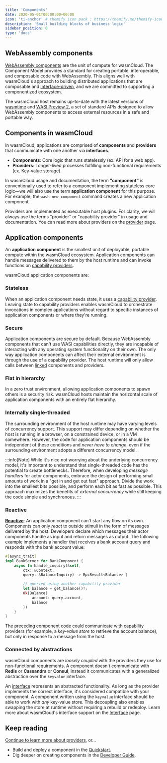 ```yaml
---
title: 'Components'
date: 2020-05-01T00:00:00+00:00
icon: 'ti-anchor' # themify icon pack : https://themify.me/themify-icons
description: 'Small building blocks of business logic'
sidebar_position: 0
type: 'docs'
---
```


## WebAssembly components

[WebAssembly components](https://github.com/WebAssembly/component-model) are the unit of compute for wasmCloud. The Component Model provides a standard for creating portable, interoperable, and composable code with WebAssembly. This aligns well with wasmCloud's approach to building distributed applications that are composable and [interface-driven](/docs/concepts/interfaces), and we are committed to supporting a componentized ecosystem.

The wasmCloud host remains up-to-date with the latest versions of [wasmtime](https://wasmtime.dev/) and [WASI Preview 2](https://github.com/WebAssembly/WASI/blob/main/preview2/README.md), a set of standard APIs designed to allow WebAssembly components to access external resources in a safe and portable way.

## Components in wasmCloud

In wasmCloud, applications are comprised of **components** and **providers** that communicate with one another via **interfaces**.

- **Components**: Core logic that runs statelessly (ex. API for a web app).
- **Providers**: Longer-lived processes fulfilling non-functional requirements (ex. Key-value storage).

In wasmCloud usage and documentation, the term **"component"** is conventionally used to refer to a component implementing stateless core logic&mdash;we will also use the term **application component** for this purpose. For example, the `wash new component` command creates a new application component.

Providers are implemented as executable host plugins. For clarity, we will always use the terms "provider" or "capability provider" in usage and documentation. You can read more about providers on the [provider](/docs/concepts/providers.mdx) page.

## Application components

An **application component** is the smallest unit of deployable, portable compute within the wasmCloud ecosystem. Application components can handle messages delivered to them by the host runtime and can invoke functions on [capability providers](/docs/concepts/providers).

wasmCloud application components are:

### Stateless

When an application component needs state, it uses a [capability provider](/docs/concepts/providers). Leaving state to capability providers enables wasmCloud to orchestrate invocations in complex applications without regard to specific instances of application components or where they're running.

### Secure

Application components are secure by default. Because WebAssembly components that can't use WASI capabilities directly, they are incapable of interacting with any operating system functionality on their own. The only way application components can affect their external environment is through the use of a capability provider. The host runtime will only allow calls between [linked](/docs/concepts/runtime-linking) components and providers.

### Flat in hierarchy

In a zero trust environment, allowing application components to spawn others is a security risk. wasmCloud hosts maintain the horizontal scale of application components with an entirely flat hierarchy.

### Internally single-threaded

The surrounding environment of the host runtime may have varying levels of concurrency support. This support may differ depending on whether the host is running in a browser, on a constrained device, or in a VM somewhere. However, the code for application components should be independent of these conditions and _never have to change_, even if the surrounding environment adopts a different concurrency model.

:::info[Note]
While it's nice not worrying about the underlying concurrency model, it's important to understand that single-threaded code has the potential to create bottlenecks. Therefore, when developing _message handlers_ for actor components, embrace the design of performing small amounts of work in a "get in and get out fast" approach. Divide the work into the smallest bits possible, and perform each bit as fast as possible. This approach maximizes the benefits of _external concurrency_ while still keeping the code simple and synchronous.
:::

### Reactive

**[Reactive](https://en.wikipedia.org/wiki/Reactive_programming)**: An application component can't start any flow on its own. Components can only _react_ to outside stimuli in the form of messages delivered by the host. Developers declare which messages their actor components handle as input and return messages as output. The following example implements a handler that receives a bank account query and responds with the bank account value:

```rust
#[async_trait]
impl BankServer for BankComponent {
    async fn handle_inquiry(&self,
        ctx: &Context,
        query: &BalanceInquiry) -> RpcResult<Balance> {

        // queried using another capability provider
        let balance = get_balance()?;
        Ok(Balance{
            account: query.account,
            balance
        })
    }
}
```

The preceding component code could communicate with capability providers (for example, a _key-value store_ to retrieve the account balance), but only in response to a message from the host.

### Connected by abstractions

wasmCloud components are _loosely coupled_ with the providers they use for non-functional requirements. A component doesn't communicate with **Redis** or **Cassandra** or **Consul**; instead it communicates with a generalized abstraction over the `keyvalue` interface.

An [interface](/docs/concepts/interfaces) represents an abstracted functionality. As long as the provider implements the correct interface, it's considered compatible with your component. A component written using the `keyvalue` interface should be able to work with _any_ key-value store. This decoupling also enables swapping the store at runtime without requiring a rebuild or redeploy. Learn more about wasmCloud's interface support on the [Interface](/docs/concepts/interfaces) page.

## Keep reading

[Continue to learn more about providers](/docs/concepts/providers.mdx), or...

- Build and deploy a component in the [Quickstart](/docs/tour/hello-world).
- Dig deeper on creating components in the [Developer Guide](/docs/developer/components/).
